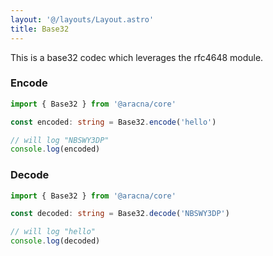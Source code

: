 ```yaml
---
layout: '@/layouts/Layout.astro'
title: Base32
---
```


This is a base32 codec which leverages the rfc4648 module.

### Encode

```ts
import { Base32 } from '@aracna/core'

const encoded: string = Base32.encode('hello')

// will log "NBSWY3DP"
console.log(encoded)
```

### Decode

```ts
import { Base32 } from '@aracna/core'

const decoded: string = Base32.decode('NBSWY3DP')

// will log "hello"
console.log(decoded)
```
